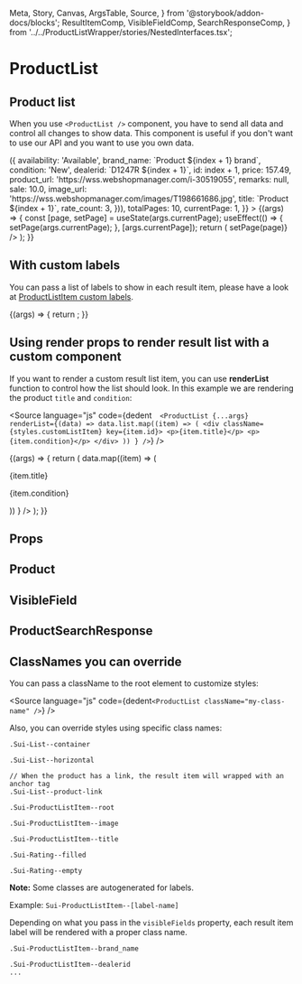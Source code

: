  Meta,
  Story,
  Canvas,
  ArgsTable,
  Source,
} from '@storybook/addon-docs/blocks';
  ResultItemComp,
  VisibleFieldComp,
  SearchResponseComp,
} from '../../ProductListWrapper/stories/NestedInterfaces.tsx';

<Meta title="Components/ProductList" component={ProductList} />


# ProductList

## Product list

When you use `<ProductList />` component, you have to send all data and control all changes to show data.
This component is useful if you don't want to use our API and you want to use you own data.

<Canvas>
  <Story
    name="Products"
    args={{
      list: Array.from({ length: 3 }).map((_, index) => ({
        availability: 'Available',
        brand_name: `Product ${index + 1} brand`,
        condition: 'New',
        dealerid: `D1247R ${index + 1}`,
        id: index + 1,
        price: 157.49,
        product_url: 'https://wss.webshopmanager.com/i-30519055',
        remarks: null,
        sale: 10.0,
        image_url: 'https://wss.webshopmanager.com/images/T198661686.jpg',
        title: `Product ${index + 1}`,
        rate_count: 3,
      })),
      totalPages: 10,
      currentPage: 1,
    }}
  >
    {(args) => {
      const [page, setPage] = useState(args.currentPage);
      useEffect(() => {
        setPage(args.currentPage);
      }, [args.currentPage]);
      return (
        <ProductList
          {...args}
          currentPage={page}
          onPageChanged={(page) => setPage(page)}
        />
      );
    }}
  </Story>
</Canvas>

## With custom labels

You can pass a list of labels to show in each result item, please have a look at [ProductListItem custom labels](/?path=/docs/components-common-searchresultitem--basic#custom-labels).

<Canvas>
  <Story
    name="With custom labels"
    args={{
      styled: true,
      list: [
        {
          availability: 'Available',
          brand_name: 'Baer Brake Systems',
          condition: 'New',
          dealerid: 'D1247R',
          id: '30519055',
          price: 157.49,
          product_url: 'https://wss.webshopmanager.com/i-30519055',
          remarks: null,
          sale: 10.0,
          image_url: 'https://wss.webshopmanager.com/images/T198661686.jpg',
          title:
            'Baer Brake Systems Brake Pads 6S 6 Piston Replacement Pads BAER Brakes D1247R',
          rating_count: 3,
          url: '/?path=/story/components-list--with-custom-labels',
        },
      ],
      totalPages: 10,
      currentPage: 1,
      visibleFields: [
        { prop: 'title' },
        { prop: 'condition', label: 'CONDITION: ' },
        { prop: 'remarks', label: 'REMARKS: ' },
        { prop: 'brand_name', label: 'BRAND: ' },
        { prop: 'dealerid', label: 'PRODUCT #: ' },
        { prop: 'sale' },
        { prop: 'price' },
        { prop: 'rating_count' },
      ],
    }}
  >
    {(args) => {
      return <ProductList {...args} />;
    }}
  </Story>
</Canvas>

## Using render props to render result list with a custom component

If you want to render a custom result list item, you can use **renderList** function to control how the list should look.
In this example we are rendering the product `title` and `condition`:

<Source
  language="js"
  code={dedent`  
<ProductList
  {...args}
  renderList={(data) =>
    data.list.map((item) => (
      <div className={styles.customListItem} key={item.id}>
        <p>{item.title}</p>
        <p>{item.condition}</p>
      </div>
    ))
  }
/>
  `}
/>

<Canvas>
  <Story
    name="Custom list"
    args={{
      styled: true,
      list: [
        {
          availability: 'Available',
          brand_name: 'Baer Brake Systems',
          condition: 'New',
          dealerid: 'D1247R',
          id: '30519055',
          price: 157.49,
          product_url: 'https://wss.webshopmanager.com/i-30519055',
          remarks: null,
          sale: 10.0,
          image_url: 'https://wss.webshopmanager.com/images/T198661686.jpg',
          title:
            'Baer Brake Systems Brake Pads 6S 6 Piston Replacement Pads BAER Brakes D1247R',
        },
      ],
      totalPages: 10,
      currentPage: 1,
    }}
  >
    {(args) => {
      return (
        <ProductList
          {...args}
          renderList={(data) =>
            data.map((item) => (
              <div className={styles.customListItem} key={item.id}>
                <p>{item.title}</p>
                <p>{item.condition}</p>
              </div>
            ))
          }
        />
      );
    }}
  </Story>
</Canvas>

## Props

<ArgsTable of={ProductList} />

## Product

<ArgsTable of={ResultItemComp} />

## VisibleField

<ArgsTable of={VisibleFieldComp} />

## ProductSearchResponse

<ArgsTable of={SearchResponseComp} />

## ClassNames you can override

You can pass a className to the root element to customize styles:

<Source
  language="js"
  code={dedent`<ProductList className="my-class-name" />`}
/>

Also, you can override styles using specific class names:

```
.Sui-List--container

.Sui-List--horizontal

// When the product has a link, the result item will wrapped with an anchor tag
.Sui-List--product-link

.Sui-ProductListItem--root

.Sui-ProductListItem--image

.Sui-ProductListItem--title

.Sui-Rating--filled

.Sui-Rating--empty

```

**Note:** Some classes are autogenerated for labels.

Example:
`Sui-ProductListItem--[label-name]`

Depending on what you pass in the `visibleFields` property, each result item label will be rendered with a proper class name.

```
.Sui-ProductListItem--brand_name

.Sui-ProductListItem--dealerid
...
```
